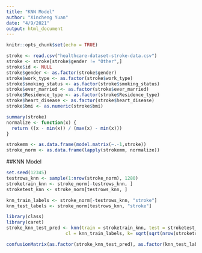 ```yaml
---
title: "KNN Model"
author: "Xincheng Yuan"
date: "4/9/2021"
output: html_document
---
```


```r
knitr::opts_chunk$set(echo = TRUE)
```

```r
stroke <- read.csv("healthcare-dataset-stroke-data.csv")
stroke <- stroke[stroke$gender != "Other",]
stroke$id <- NULL
stroke$gender <- as.factor(stroke$gender)
stroke$work_type <- as.factor(stroke$work_type)
stroke$smoking_status <- as.factor(stroke$smoking_status)
stroke$ever_married <- as.factor(stroke$ever_married)
stroke$Residence_type <- as.factor(stroke$Residence_type)
stroke$heart_disease <- as.factor(stroke$heart_disease)
stroke$bmi <- as.numeric(stroke$bmi)
```

```r
summary(stroke)
normalize <- function(x) {
  return ((x - min(x)) / (max(x) - min(x)))
}

strokemm <- as.data.frame(model.matrix(~.-1,stroke))
stroke_norm <- as.data.frame(lapply(strokemm, normalize))
```

##KNN Model
```r
set.seed(12345)
testrows_knn <- sample(1:nrow(stroke_norm), 1280) 
stroketrain_knn <- stroke_norm[-testrows_knn, ]
stroketest_knn <- stroke_norm[testrows_knn, ]

knn_train_labels <- stroke_norm[-testrows_knn, "stroke"]
knn_test_labels <- stroke_norm[testrows_knn, "stroke"]
```

```r
library(class)
library(caret)
stroke_knn_test_pred <- knn(train = stroketrain_knn, test = stroketest_knn,
                      cl = knn_train_labels, k= sqrt(sqrt(nrow(stroketrain_knn))))

confusionMatrix(as.factor(stroke_knn_test_pred), as.factor(knn_test_labels))
```
